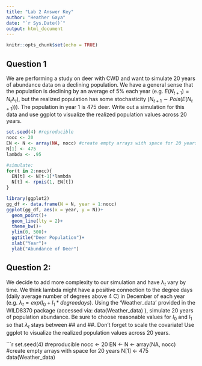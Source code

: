 ```yaml
---
title: "Lab 2 Answer Key"
author: "Heather Gaya"
date: "`r Sys.Date()`"
output: html_document
---
```


```r
knitr::opts_chunk$set(echo = TRUE)
```

## Question 1

We are performing a study on deer with CWD and want to simulate 20 years of abundance data on a declining population. We have a general sense that the population is declining by an average of 5% each year (e.g. $E(N_{t+1}) = N_t\lambda_t$), but the realized population has some stochasticity ($N_{t+1} \sim Pois(E(N_{t+1}))$). The population in year 1 is 475 deer. Write out a simulation for this data and use ggplot to visualize the realized population values across 20 years.

```r
set.seed(4) #reproducible
nocc <- 20
EN <- N <- array(NA, nocc) #create empty arrays with space for 20 years
N[1] <- 475
lambda <- .95

#simulate:
for(t in 2:nocc){
  EN[t] <- N[t-1]*lambda
  N[t] <- rpois(1, EN[t])
}
```

```r
library(ggplot2)
gg_df <- data.frame(N = N, year = 1:nocc)
ggplot(gg_df, aes(x = year, y = N))+
  geom_point()+
  geom_line(lty = 2)+
  theme_bw()+
  ylim(0, 500)+
  ggtitle("Deer Population")+
  xlab("Year")+
  ylab("Abundance of Deer")
```

## Question 2: 

We decide to add more complexity to our simulation and have $\lambda_t$ vary by time. We think lambda might have a positive connection to the degree days (daily average number of degrees above 4 C) in December of each year (e.g. $\lambda_t = exp(l_0 + l_1*degreedays)$. Using the 'Weather_data' provided in the WILD8370 package (accessed via: data(Weather_data) ), simulate 20 years of population abundance. Be sure to choose reasonable values for $l_0$ and $l_1$ so that $\lambda_t$ stays between \## and ##. Don't forget to scale the covariate! Use ggplot to visualize the realized population values across 20 years.

```r
set.seed(4) #reproducible
nocc <- 20
EN <- N <- array(NA, nocc) #create empty arrays with space for 20 years
N[1] <- 475
data(Weather_data)
